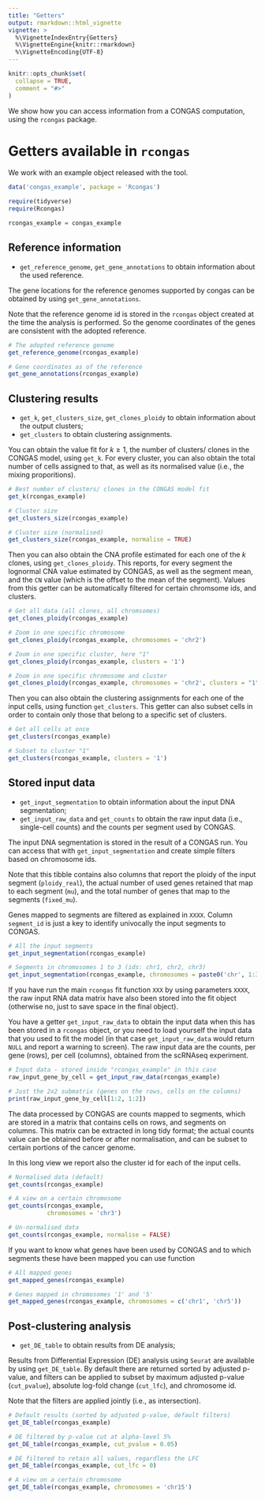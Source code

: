 ```yaml
---
title: "Getters"
output: rmarkdown::html_vignette
vignette: >
  %\VignetteIndexEntry{Getters}
  %\VignetteEngine{knitr::rmarkdown}
  %\VignetteEncoding{UTF-8}
---
```


```r
knitr::opts_chunk$set(
  collapse = TRUE,
  comment = "#>"
)
```

We show how you can access information from a CONGAS computation, using the `rcongas` package. 

# Getters available in `rcongas`

We work with an example object released with the tool. 
```r
data('congas_example', package = 'Rcongas')

require(tidyverse)
require(Rcongas)

rcongas_example = congas_example
```

## Reference information

* `get_reference_genome`, `get_gene_annotations` to obtain information about the used reference.

The gene locations for the reference genomes supported by congas can be obtained by using `get_gene_annotations`. 

Note that the reference genome id is stored in the `rcongas` object created at the time the analysis is performed. So the genome coordinates of the genes are consistent with the adopted reference.

```r
# The adopted reference genome
get_reference_genome(rcongas_example)

# Gene coordinates as of the reference
get_gene_annotations(rcongas_example)
```

## Clustering results

* `get_k`, `get_clusters_size`, `get_clones_ploidy` to obtain information about the output clusters;
* `get_clusters` to obtain clustering assignments.

You can obtain the value fit for $k\geq 1$, the number of clusters/ clones in the CONGAS model, using `get_k`. For every cluster, you can also obtain the total number of cells assigned to that, as well as its normalised value (i.e., the mixing proporitions).
```r
# Best number of clusters/ clones in the CONGAS model fit
get_k(rcongas_example)

# Cluster size
get_clusters_size(rcongas_example)

# Cluster size (normalised)
get_clusters_size(rcongas_example, normalise = TRUE)
```

Then you can also obtain the CNA profile estimated for each one of the $k$ clones, using `get_clones_ploidy`. This reports, for every segment the lognormal CNA value estimated by CONGAS, as well as the segment mean, and the `CN` value (which is the offset to the mean of the segment). Values from this getter can be automatically filtered for certain chromsome ids, and clusters.
```r
# Get all data (all clones, all chromsomes)
get_clones_ploidy(rcongas_example)

# Zoom in one specific chromosome
get_clones_ploidy(rcongas_example, chromosomes = 'chr2')

# Zoom in one specific cluster, here "1"
get_clones_ploidy(rcongas_example, clusters = '1')

# Zoom in one specific chromosome and cluster
get_clones_ploidy(rcongas_example, chromosomes = 'chr2', clusters = "1")
```

Then you can also obtain the clustering assignments for each one of the input cells,  using function `get_clusters`. This getter can also subset cells in order  to contain only those that belong to a specific set of clusters.
```r
# Get all cells at once
get_clusters(rcongas_example)

# Subset to cluster "1"
get_clusters(rcongas_example, clusters = '1')
```

## Stored input data

* `get_input_segmentation` to obtain information about the input DNA segmentation;
* `get_input_raw_data` and `get_counts` to obtain the raw input data (i.e., single-cell counts) and the counts per segment used by CONGAS.


The input DNA segmentation is stored in the result of a CONGAS run. You can access that with `get_input_segmentation` and create simple filters based on chromosome ids. 

Note that this tibble contains also columns that report the ploidy of the input segment (`ploidy_real`), the actual number of used genes retained that map to each segment (`mu`), and the total number of genes that map to the segments (`fixed_mu`). 

Genes mapped to segments are filtered as explained in `XXXX`. Column `segment_id` is just a key to identify univocally the input segments to CONGAS.


```r
# All the input segments
get_input_segmentation(rcongas_example)

# Segments in chromosomes 1 to 3 (ids: chr1, chr2, chr3)
get_input_segmentation(rcongas_example, chromosomes = paste0('chr', 1:3))
```


If you have run the main `rcongas` fit function `XXX` by using parameters `XXXX`, the raw input RNA data matrix have also been stored into the fit object (otherwise no, just to save space in the final object). 

You have a getter `get_input_raw_data` to obtain the input data when this has been stored in a `rcongas` object, or you need to load yourself the input data that you used to fit the model (in that case `get_input_raw_data` would return `NULL` and report a warning to screen). 
The raw input data are the counts, per gene (rows), per cell (columns), obtained from the scRNAseq experiment.

```r
# Input data - stored inside "rcongas_example" in this case
raw_input_gene_by_cell = get_input_raw_data(rcongas_example)

# Just the 2x2 submatrix (genes on the rows, cells on the columns)
print(raw_input_gene_by_cell[1:2, 1:2])
```

The data processed by CONGAS are counts mapped to segments, which are stored in a matrix that contains cells on rows, and segments on columns. This matrix can be extracted in long tidy format; the actual counts value can be obtained before or after normalisation,  and can be subset to certain portions of the cancer genome. 

In this long view we report also the cluster id for each of the input cells. 

```r
# Normalised data (default)
get_counts(rcongas_example)

# A view on a certain chromosome 
get_counts(rcongas_example,
           chromosomes = 'chr3')

# Un-normalised data
get_counts(rcongas_example, normalise = FALSE)
```

If you want to know what genes have been used by CONGAS and to which segments these have been
mapped you can use function

```r
# All mapped genes
get_mapped_genes(rcongas_example)

# Genes mapped in chromosomes '1' and '5'
get_mapped_genes(rcongas_example, chromosomes = c('chr1', 'chr5'))
```

## Post-clustering analysis

* `get_DE_table` to obtain results from DE analysis;

Results from Differential Expression (DE) analysis using `Seurat` are available by using `get_DE_table`. By default there are returned sorted by adjusted p-value, and filters can be applied to subset by maximum adjusted p-value (`cut_pvalue`), absolute log-fold change (`cut_lfc`), and chromosome id. 

Note that the filters are applied jointly (i.e., as intersection).

```r
# Default results (sorted by adjusted p-value, default filters)
get_DE_table(rcongas_example)

# DE filtered by p-value cut at alpha-level 5%
get_DE_table(rcongas_example, cut_pvalue = 0.05)

# DE filtered to retain all values, regardless the LFC
get_DE_table(rcongas_example, cut_lfc = 0)

# A view on a certain chromosome 
get_DE_table(rcongas_example, chromosomes = 'chr15')

```

